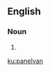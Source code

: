 ==English==

===Noun===
{{en-noun}}

# {{alternative spelling of|panel van|lang=en}}

[[ku:panelvan]]